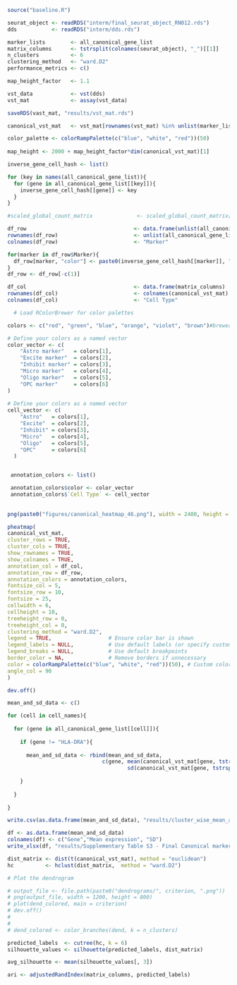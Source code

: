 
```{r}

source("baseline.R")

```

```{r}

seurat_object <- readRDS("interm/final_seurat_object_RN012.rds")
dds           <- readRDS("interm/dds.rds")

```

```{r}

marker_lists        <- all_canonical_gene_list
matrix_columns      <- tstrsplit(colnames(seurat_object), "_")[[1]]
n_clusters          <- 6
clustering_method   <- "ward.D2"
performance_metrics <- c()

map_height_factor   <- 1.1

vst_data            <- vst(dds)
vst_mat             <- assay(vst_data)

saveRDS(vast_mat, "results/vst_mat.rds")

canonical_vst_mat   <- vst_mat[rownames(vst_mat) %in% unlist(marker_lists), ]

color_palette <- colorRampPalette(c("blue", "white", "red"))(50)
  
map_height <- 2000 + map_height_factor*dim(canonical_vst_mat)[1]

inverse_gene_cell_hash <- list()

for (key in names(all_canonical_gene_list)){
  for (gene in all_canonical_gene_list[[key]]){
    inverse_gene_cell_hash[[gene]] <- key
  }
}

#scaled_global_count_matrix              <- scaled_global_count_matrix[random_sample, ]

df_row                                  <- data.frame(unlist(all_canonical_gene_list))
rownames(df_row)                        <- unlist(all_canonical_gene_list)
colnames(df_row)                        <- "Marker"

for(marker in df_row$Marker){
  df_row[marker, "color"] <- paste0(inverse_gene_cell_hash[[marker]], " marker")
}
df_row <- df_row[-c(1)]

df_col                                  <- data.frame(matrix_columns)
rownames(df_col)                        <- colnames(canonical_vst_mat)
colnames(df_col)                        <- "Cell Type"

  # Load RColorBrewer for color palettes

colors <- c("red", "green", "blue", "orange", "violet", "brown")#brewer.pal(6, "Set1")

# Define your colors as a named vector
color_vector <- c(
    "Astro marker"   = colors[1],
    "Excite marker"  = colors[2],
    "Inhibit marker" = colors[3],
    "Micro marker"   = colors[4],
    "Oligo marker"   = colors[5],
    "OPC marker"     = colors[6]
)
  
# Define your colors as a named vector
cell_vector <- c(
    "Astro"   = colors[1],
    "Excite"  = colors[2],
    "Inhibit" = colors[3],
    "Micro"   = colors[4],
    "Oligo"   = colors[5],
    "OPC"     = colors[6]
  )


 annotation_colors <- list()

 annotation_colors$color <- color_vector
 annotation_colors$`Cell Type` <- cell_vector
 
 
png(paste0("figures/canonical_heatmap_46.png"), width = 2400, height = map_height)

pheatmap(
canonical_vst_mat,
cluster_rows = TRUE,
cluster_cols = TRUE,
show_rownames = TRUE,
show_colnames = TRUE,
annotation_col = df_col,
annotation_row = df_row,
annotation_colors = annotation_colors,
fontsize_col = 5,
fontsize_row = 10,
fontsize = 25,
cellwidth = 6,
cellheight = 10,
treeheight_row = 0,
treeheight_col = 0,
clustering_method = "ward.D2",
legend = TRUE,                  # Ensure color bar is shown
legend_labels = NULL,           # Use default labels (or specify custom)
legend_breaks = NULL,           # Use default breakpoints
border_color = NA,              # Remove borders if unnecessary
color = colorRampPalette(c("blue", "white", "red"))(50), # Custom color palette
angle_col = 90
)

dev.off()

```


```{r}

mean_and_sd_data <- c()

for (cell in cell_names){
  
  for (gene in all_canonical_gene_list[[cell]]){
   
    if (gene != "HLA-DRA"){
     
      mean_and_sd_data <- rbind(mean_and_sd_data, 
                              c(gene, mean(canonical_vst_mat[gene, tstrsplit(colnames(canonical_vst_mat), "_")[[1]] == cell]), 
                                      sd(canonical_vst_mat[gene, tstrsplit(colnames(canonical_vst_mat), "_")[[1]] == cell])))
       
    }
    
  }
  
}

write.csv(as.data.frame(mean_and_sd_data), "results/cluster_wise_mean_and_sd_canonical_markers.csv")

df <- as.data.frame(mean_and_sd_data)
colnames(df) <- c("Gene","Mean expression", "SD")
write_xlsx(df, "results/Supplementary Table S3 - Final Canonical marker list.xlsx")

```

```{r}

dist_matrix <- dist(t(canonical_vst_mat), method = "euclidean")
hc          <- hclust(dist_matrix,  method = "ward.D2")

# Plot the dendrogram

# output_file <- file.path(paste0("dendrograms/", criterion, ".png"))
# png(output_file, width = 1200, height = 800)
# plot(dend_colored, main = criterion)
# dev.off()
# 
# 
# dend_colored <- color_branches(dend, k = n_clusters)

predicted_labels  <- cutree(hc, k = 6)
silhouette_values <- silhouette(predicted_labels, dist_matrix)

avg_silhouette <- mean(silhouette_values[, 3])

ari <- adjustedRandIndex(matrix_columns, predicted_labels)


```


